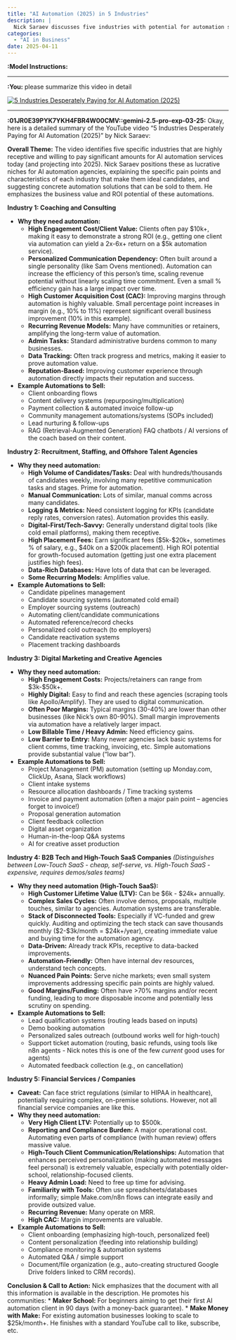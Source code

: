 ```yaml
---
title: "AI Automation (2025) in 5 Industries"
description: |
  Nick Saraev discusses five industries with potential for automation solutions. The industries include coaching and consulting, recruitment and staffing, digital marketing agencies, high-touch B2B tech companies, and financial services. For each industry, he outlines the pain points that make them ideal candidates for automation and suggests specific solutions that can be sold to them.
categories:
  - "AI in Business"
date: 2025-04-11
---
```


**:Model Instructions:** 

  ---

  
**:You:** please summarize this video in detail

[![5 Industries Desperately Paying for AI Automation (2025)](https://i.ytimg.com/vi_webp/g_Q15Ibn3Iw/maxresdefault.webp)](https://www.youtube.com/watch?v=g_Q15Ibn3Iw)

---

**:01JR0E39PYK7YKH4FBR4W00CMV::gemini-2.5-pro-exp-03-25:** Okay, here is a detailed summary of the YouTube video "5 Industries Desperately Paying for AI Automation (2025)" by Nick Saraev:

**Overall Theme:** The video identifies five specific industries that are highly receptive and willing to pay significant amounts for AI automation services today (and projecting into 2025). Nick Saraev positions these as lucrative niches for AI automation agencies, explaining the specific pain points and characteristics of each industry that make them ideal candidates, and suggesting concrete automation solutions that can be sold to them. He emphasizes the business value and ROI potential of these automations.

**Industry 1: Coaching and Consulting**

*   **Why they need automation:**
    *   **High Engagement Cost/Client Value:** Clients often pay $10k+, making it easy to demonstrate a strong ROI (e.g., getting one client via automation can yield a 2x-6x+ return on a $5k automation service).
    *   **Personalized Communication Dependency:** Often built around a single personality (like Sam Ovens mentioned). Automation can increase the efficiency of this person's time, scaling revenue potential without linearly scaling time commitment. Even a small % efficiency gain has a large impact over time.
    *   **High Customer Acquisition Cost (CAC):** Improving margins through automation is highly valuable. Small percentage point increases in margin (e.g., 10% to 11%) represent significant overall business improvement (10% in this example).
    *   **Recurring Revenue Models:** Many have communities or retainers, amplifying the long-term value of automation.
    *   **Admin Tasks:** Standard administrative burdens common to many businesses.
    *   **Data Tracking:** Often track progress and metrics, making it easier to prove automation value.
    *   **Reputation-Based:** Improving customer experience through automation directly impacts their reputation and success.
*   **Example Automations to Sell:**
    *   Client onboarding flows
    *   Content delivery systems (repurposing/multiplication)
    *   Payment collection & automated invoice follow-up
    *   Community management automations/systems (SOPs included)
    *   Lead nurturing & follow-ups
    *   RAG (Retrieval-Augmented Generation) FAQ chatbots / AI versions of the coach based on their content.

**Industry 2: Recruitment, Staffing, and Offshore Talent Agencies**

*   **Why they need automation:**
    *   **High Volume of Candidates/Tasks:** Deal with hundreds/thousands of candidates weekly, involving many repetitive communication tasks and stages. Prime for automation.
    *   **Manual Communication:** Lots of similar, manual comms across many candidates.
    *   **Logging & Metrics:** Need consistent logging for KPIs (candidate reply rates, conversion rates). Automation provides this easily.
    *   **Digital-First/Tech-Savvy:** Generally understand digital tools (like cold email platforms), making them receptive.
    *   **High Placement Fees:** Earn significant fees ($5k-$20k+, sometimes % of salary, e.g., $40k on a $200k placement). High ROI potential for growth-focused automation (getting just one extra placement justifies high fees).
    *   **Data-Rich Databases:** Have lots of data that can be leveraged.
    *   **Some Recurring Models:** Amplifies value.
*   **Example Automations to Sell:**
    *   Candidate pipelines management
    *   Candidate sourcing systems (automated cold email)
    *   Employer sourcing systems (outreach)
    *   Automating client/candidate communications
    *   Automated reference/record checks
    *   Personalized cold outreach (to employers)
    *   Candidate reactivation systems
    *   Placement tracking dashboards

**Industry 3: Digital Marketing and Creative Agencies**

*   **Why they need automation:**
    *   **High Engagement Costs:** Projects/retainers can range from $3k-$50k+.
    *   **Highly Digital:** Easy to find and reach these agencies (scraping tools like Apollo/Amplify). They are used to digital communication.
    *   **Often Poor Margins:** Typical margins (30-40%) are lower than other businesses (like Nick's own 80-90%). Small margin improvements via automation have a relatively larger impact.
    *   **Low Billable Time / Heavy Admin:** Need efficiency gains.
    *   **Low Barrier to Entry:** Many newer agencies lack basic systems for client comms, time tracking, invoicing, etc. Simple automations provide substantial value ("low bar").
*   **Example Automations to Sell:**
    *   Project Management (PM) automation (setting up Monday.com, ClickUp, Asana, Slack workflows)
    *   Client intake systems
    *   Resource allocation dashboards / Time tracking systems
    *   Invoice and payment automation (often a major pain point – agencies forget to invoice!)
    *   Proposal generation automation
    *   Client feedback collection
    *   Digital asset organization
    *   Human-in-the-loop Q&A systems
    *   AI for creative asset production

**Industry 4: B2B Tech and High-Touch SaaS Companies**
*(Distinguishes between Low-Touch SaaS - cheap, self-serve, vs. High-Touch SaaS - expensive, requires demos/sales teams)*

*   **Why they need automation (High-Touch SaaS):**
    *   **High Customer Lifetime Value (LTV):** Can be $6k - $24k+ annually.
    *   **Complex Sales Cycles:** Often involve demos, proposals, multiple touches, similar to agencies. Automation systems are transferable.
    *   **Stack of Disconnected Tools:** Especially if VC-funded and grew quickly. Auditing and optimizing the tech stack can save thousands monthly ($2-$3k/month = $24k+/year), creating immediate value and buying time for the automation agency.
    *   **Data-Driven:** Already track KPIs, receptive to data-backed improvements.
    *   **Automation-Friendly:** Often have internal dev resources, understand tech concepts.
    *   **Nuanced Pain Points:** Serve niche markets; even small system improvements addressing specific pain points are highly valued.
    *   **Good Margins/Funding:** Often have &gt;70% margins and/or recent funding, leading to more disposable income and potentially less scrutiny on spending.
*   **Example Automations to Sell:**
    *   Lead qualification systems (routing leads based on inputs)
    *   Demo booking automation
    *   Personalized sales outreach (outbound works well for high-touch)
    *   Support ticket automation (routing, basic refunds, using tools like n8n agents - Nick notes this is one of the few *current* good uses for agents)
    *   Automated feedback collection (e.g., on cancellation)

**Industry 5: Financial Services / Companies**

*   **Caveat:** Can face strict regulations (similar to HIPAA in healthcare), potentially requiring complex, on-premise solutions. However, not all financial service companies are like this.
*   **Why they need automation:**
    *   **Very High Client LTV:** Potentially up to $500k.
    *   **Reporting and Compliance Burden:** A major operational cost. Automating even parts of compliance (with human review) offers massive value.
    *   **High-Touch Client Communication/Relationships:** Automation that enhances perceived personalization (making automated messages feel personal) is extremely valuable, especially with potentially older-school, relationship-focused clients.
    *   **Heavy Admin Load:** Need to free up time for advising.
    *   **Familiarity with Tools:** Often use spreadsheets/databases informally; simple Make.com/n8n flows can integrate easily and provide outsized value.
    *   **Recurring Revenue:** Many operate on MRR.
    *   **High CAC:** Margin improvements are valuable.
*   **Example Automations to Sell:**
    *   Client onboarding (emphasizing high-touch, personalized feel)
    *   Content personalization (feeding into relationship building)
    *   Compliance monitoring & automation systems
    *   Automated Q&A / simple support
    *   Document/file organization (e.g., auto-creating structured Google Drive folders linked to CRM records).

**Conclusion & Call to Action:**
Nick emphasizes that the document with all this information is available in the description. He promotes his communities:
*   **Maker School:** For beginners aiming to get their first AI automation client in 90 days (with a money-back guarantee).
*   **Make Money with Make:** For existing automation businesses looking to scale to $25k/month+.
He finishes with a standard YouTube call to like, subscribe, etc.

